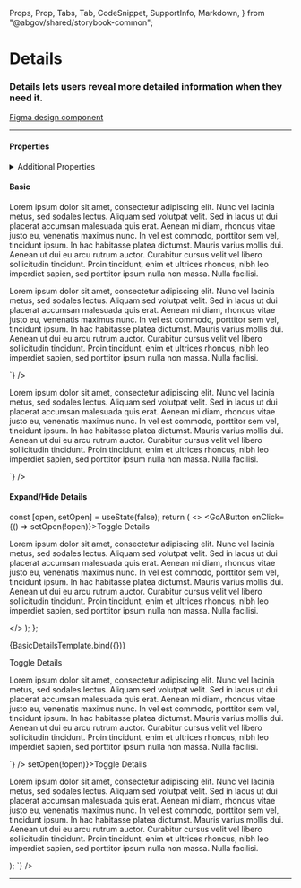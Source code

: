   Props,
  Prop,
  Tabs,
  Tab,
  CodeSnippet,
  SupportInfo,
  Markdown,
} from "@abgov/shared/storybook-common";

<Meta title="Components/Details" />

# Details

### Details lets users reveal more detailed information when they need it.

[Figma design component](https://www.figma.com/file/MwuK2yVZZQMN2Nbk9NYSQ7/Component---Accordion-%2B-Detail?node-id=1494%3A268005&t=stVkhUjzWnPvtUOk-0)

---

#### Properties

<Props showTabs={true}>
  <Prop
    name="heading"
    type="string"
    description="The title heading"
    required="true"
  />
  <Prop
    name="open"
    type="boolean"
    defaultValue="false"
    description="Controls if details is expanded or not"
  />

</Props>

<details>
  <summary>Additional Properties</summary>
  <Props showTabs={true}>
    <Prop
      name="mt"
      type="none | 3xs | 2xs | xs | s | m | l | xl | 2xl | 3xl | 4xl"
      defaultValue="none"
      description="Top margin"
    />
    <Prop
      name="mr"
      type="none | 3xs | 2xs | xs | s | m | l | xl | 2xl | 3xl | 4xl"
      defaultValue="none"
      description="Right margin"
    />
    <Prop
      name="mb"
      type="none | 3xs | 2xs | xs | s | m | l | xl | 2xl | 3xl | 4xl"
      defaultValue="none"
      description="Bottom margin"
    />
    <Prop
      name="ml"
      type="none | 3xs | 2xs | xs | s | m | l | xl | 2xl | 3xl | 4xl"
      defaultValue="none"
      description="Left margin"
    />
  </Props>
</details>

#### Basic

<Story name="Basic">
  <GoADetails heading="This is the title">
    <p>
      Lorem ipsum dolor sit amet, consectetur adipiscing elit. Nunc vel lacinia
      metus, sed sodales lectus. Aliquam sed volutpat velit. Sed in lacus ut dui
      placerat accumsan malesuada quis erat. Aenean mi diam, rhoncus vitae justo
      eu, venenatis maximus nunc. In vel est commodo, porttitor sem vel,
      tincidunt ipsum. In hac habitasse platea dictumst. Mauris varius mollis
      dui. Aenean ut dui eu arcu rutrum auctor. Curabitur cursus velit vel
      libero sollicitudin tincidunt. Proin tincidunt, enim et ultrices rhoncus,
      nibh leo imperdiet sapien, sed porttitor ipsum nulla non massa. Nulla
      facilisi.
    </p>
  </GoADetails>
</Story>

<Tabs>
  <Tab label="Angular">
    <CodeSnippet
      lang="html"
      code={`
      <goa-details heading="This is the title">
        <p>
          Lorem ipsum dolor sit amet, consectetur adipiscing elit. Nunc vel lacinia metus, sed sodales lectus. Aliquam sed volutpat velit. Sed in lacus ut dui placerat accumsan malesuada quis erat. Aenean mi diam, rhoncus vitae justo eu, venenatis maximus nunc. In vel est commodo, porttitor sem vel, tincidunt ipsum. In hac habitasse platea dictumst. Mauris varius mollis dui. Aenean ut dui eu arcu rutrum auctor. Curabitur cursus velit vel libero sollicitudin tincidunt. Proin tincidunt, enim et ultrices rhoncus, nibh leo imperdiet sapien, sed porttitor ipsum nulla non massa. Nulla facilisi.
        </p>
      </goa-details>
    `}
    />
  </Tab>
  <Tab label="React">
    <CodeSnippet
      lang="tsx"
      code={`
      <GoADetails heading="This is the title">
        <p>
          Lorem ipsum dolor sit amet, consectetur adipiscing elit. Nunc vel lacinia metus, sed sodales lectus. Aliquam sed volutpat velit. Sed in lacus ut dui placerat accumsan malesuada quis erat. Aenean mi diam, rhoncus vitae justo eu, venenatis maximus nunc. In vel est commodo, porttitor sem vel, tincidunt ipsum. In hac habitasse platea dictumst. Mauris varius mollis dui. Aenean ut dui eu arcu rutrum auctor. Curabitur cursus velit vel libero sollicitudin tincidunt. Proin tincidunt, enim et ultrices rhoncus, nibh leo imperdiet sapien, sed porttitor ipsum nulla non massa. Nulla facilisi.
        </p>
      </GoADetails>
    `}
    />
  </Tab>
</Tabs>

#### Expand/Hide Details

  const [open, setOpen] = useState(false);
  return (
    <>
      <GoAButton onClick={() => setOpen(!open)}>Toggle Details</GoAButton>
      <GoADetails heading="This is the title" open={open}>
        <p>
          Lorem ipsum dolor sit amet, consectetur adipiscing elit. Nunc vel
          lacinia metus, sed sodales lectus. Aliquam sed volutpat velit. Sed in
          lacus ut dui placerat accumsan malesuada quis erat. Aenean mi diam,
          rhoncus vitae justo eu, venenatis maximus nunc. In vel est commodo,
          porttitor sem vel, tincidunt ipsum. In hac habitasse platea dictumst.
          Mauris varius mollis dui. Aenean ut dui eu arcu rutrum auctor.
          Curabitur cursus velit vel libero sollicitudin tincidunt. Proin
          tincidunt, enim et ultrices rhoncus, nibh leo imperdiet sapien, sed
          porttitor ipsum nulla non massa. Nulla facilisi.
        </p>
      </GoADetails>
    </>
  );
};

<Story name="Expand/Hide Details">{BasicDetailsTemplate.bind({})}</Story>

<Tabs>
  <Tab label="Angular">
    <CodeSnippet
      lang="html"
      code={`
      <goa-button id="button" (_click)="toggle()">Toggle Details</goa-button>
      <goa-details heading="This is the title" [open]="open">
        <p>
          Lorem ipsum dolor sit amet, consectetur adipiscing elit. Nunc vel lacinia metus, sed sodales lectus. Aliquam sed volutpat velit. Sed in lacus ut dui placerat accumsan malesuada quis erat. Aenean mi diam, rhoncus vitae justo eu, venenatis maximus nunc. In vel est commodo, porttitor sem vel, tincidunt ipsum. In hac habitasse platea dictumst. Mauris varius mollis dui. Aenean ut dui eu arcu rutrum auctor. Curabitur cursus velit vel libero sollicitudin tincidunt. Proin tincidunt, enim et ultrices rhoncus, nibh leo imperdiet sapien, sed porttitor ipsum nulla non massa. Nulla facilisi.
        </p>
      </goa-details>
    `}
    />
    <CodeSnippet
      lang="ts"
      code={`
      export class DetailsComponent {
        open = false;
        toggle() {
          this.open = !this.open;
        }
      }
    `}
    />
  </Tab>
  <Tab label="React">
    <CodeSnippet
      lang="tsx"
      code={`
      const [open, setOpen] = useState(false);
      return (
    <>
      <GoAButton onClick={() => setOpen(!open)}>Toggle Details</GoAButton>
      <GoADetails
        heading="This is the title"
        open={open}
      >
        <p>
          Lorem ipsum dolor sit amet, consectetur adipiscing elit. Nunc vel
          lacinia metus, sed sodales lectus. Aliquam sed volutpat velit. Sed in
          lacus ut dui placerat accumsan malesuada quis erat. Aenean mi diam,
          rhoncus vitae justo eu, venenatis maximus nunc. In vel est commodo,
          porttitor sem vel, tincidunt ipsum. In hac habitasse platea dictumst.
          Mauris varius mollis dui. Aenean ut dui eu arcu rutrum auctor.
          Curabitur cursus velit vel libero sollicitudin tincidunt. Proin
          tincidunt, enim et ultrices rhoncus, nibh leo imperdiet sapien, sed
          porttitor ipsum nulla non massa. Nulla facilisi.
        </p>
      </GoADetails>
    </>
  );
    `}
    />
  </Tab>
</Tabs>

---

<SupportInfo />
